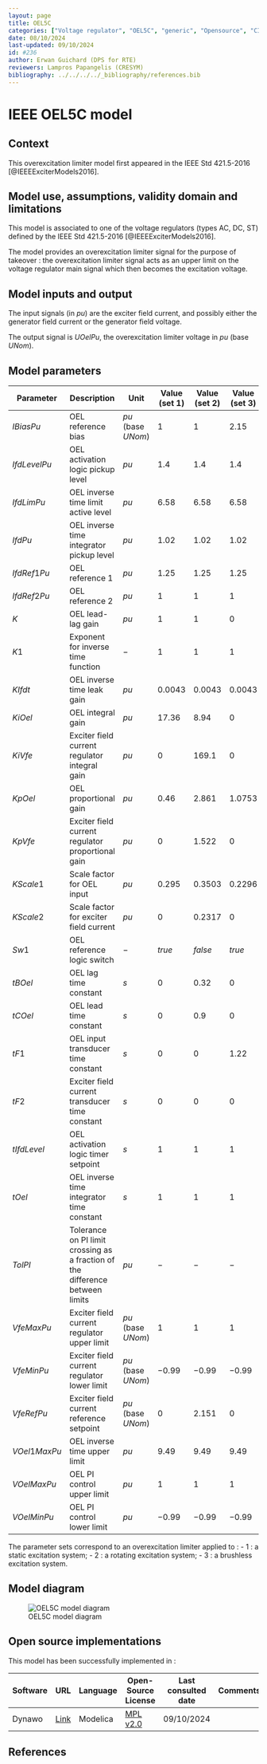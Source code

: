 ```yaml
---
layout: page
title: OEL5C
categories: ["Voltage regulator", "OEL5C", "generic", "Opensource", "CIM model", "RMS", "phasor", "MRL4", "Single phase", "IEEE", "dynawo", "#236"]
date: 08/10/2024
last-updated: 09/10/2024
id: #236
author: Erwan Guichard (DPS for RTE)
reviewers: Lampros Papangelis (CRESYM)
bibliography: ../../../../_bibliography/references.bib
---
```

# IEEE OEL5C model

## Context

This overexcitation limiter model first appeared in the IEEE Std 421.5-2016 [@IEEEExciterModels2016].

## Model use, assumptions, validity domain and limitations

This model is associated to one of the voltage regulators (types AC, DC, ST) defined by the IEEE Std 421.5-2016 [@IEEEExciterModels2016].

The model provides an overexcitation limiter signal for the purpose of takeover : the overexcitation limiter signal acts as an upper limit on the voltage regulator main signal which then becomes the excitation voltage.

## Model inputs and output

The input signals (in $pu$) are the exciter field current, and possibly either the generator field current or the generator field voltage.

The output signal is $UOelPu$, the overexcitation limiter voltage in $pu$ (base $UNom$).

## Model parameters

| Parameter | Description | Unit | Value (set 1) | Value (set 2) | Value (set 3) |
| --------- | ----------- | ---- | ------------- | ------------- | ------------- |
| $IBiasPu$ | OEL reference bias | $pu$ (base $UNom$) | $1$ | $1$ | $2.15$ |
| $IfdLevelPu$ | OEL activation logic pickup level | $pu$ | $1.4$ | $1.4$ | $1.4$ |
| $IfdLimPu$ | OEL inverse time limit active level | $pu$ | $6.58$ | $6.58$ | $6.58$ |
| $IfdPu$ | OEL inverse time integrator pickup level | $pu$ | $1.02$ | $1.02$ | $1.02$ |
| $IfdRef1Pu$ | OEL reference 1 | $pu$ | $1.25$ | $1.25$ | $1.25$ |
| $IfdRef2Pu$ | OEL reference 2 | $pu$ | $1$ | $1$ | $1$ |
| $K$ | OEL lead-lag gain | $pu$ | $1$ | $1$ | $0$ |
| $K1$ | Exponent for inverse time function | $-$ | $1$ | $1$ | $1$ |
| $KIfdt$ | OEL inverse time leak gain | $pu$ | $0.0043$ | $0.0043$ | $0.0043$ |
| $KiOel$ | OEL integral gain | $pu$ | $17.36$ | $8.94$ | $0$ |
| $KiVfe$ | Exciter field current regulator integral gain | $pu$ | $0$ | $169.1$ | $0$ |
| $KpOel$ | OEL proportional gain | $pu$ | $0.46$ | $2.861$ | $1.0753$ |
| $KpVfe$ | Exciter field current regulator proportional gain | $pu$ | $0$ | $1.522$ | $0$ |
| $KScale1$ | Scale factor for OEL input | $pu$ | $0.295$ | $0.3503$ | $0.2296$ |
| $KScale2$ | Scale factor for exciter field current | $pu$ | $0$ | $0.2317$ | $0$ |
| $Sw1$ | OEL reference logic switch | $-$ | $true$ | $false$ | $true$ |
| $tBOel$ | OEL lag time constant | $s$ | $0$ | $0.32$ | $0$ |
| $tCOel$ | OEL lead time constant | $s$ | $0$ | $0.9$ | $0$ |
| $tF1$ | OEL input transducer time constant | $s$ | $0$ | $0$ | $1.22$ |
| $tF2$ | Exciter field current transducer time constant | $s$ | $0$ | $0$ | $0$ |
| $tIfdLevel$ | OEL activation logic timer setpoint | $s$ | $1$ | $1$ | $1$ |
| $tOel$ | OEL inverse time integrator time constant | $s$ | $1$ | $1$ | $1$ |
| $TolPI$ | Tolerance on PI limit crossing as a fraction of the difference between limits | $pu$ | $-$ | $-$ | $-$ |
| $VfeMaxPu$ | Exciter field current regulator upper limit | $pu$ (base $UNom$) | $1$ | $1$ | $1$ |
| $VfeMinPu$ | Exciter field current regulator lower limit | $pu$ (base $UNom$) | $-0.99$ | $-0.99$ | $-0.99$ |
| $VfeRefPu$ | Exciter field current reference setpoint | $pu$ (base $UNom$) | $0$ | $2.151$ | $0$ |
| $VOel1MaxPu$ | OEL inverse time upper limit | $pu$ | $9.49$ | $9.49$ | $9.49$ |
| $VOelMaxPu$ | OEL PI control upper limit | $pu$ | $1$ | $1$ | $1$ |
| $VOelMinPu$ | OEL PI control lower limit | $pu$ | $-0.99$ | $-0.99$ | $-0.99$ |

The parameter sets correspond to an overexcitation limiter applied to :
- 1 : a static excitation system;
- 2 : a rotating excitation system;
- 3 : a brushless excitation system.

## Model diagram

![OEL5C model diagram](OEL5C.drawio.svg){#fig-oel5c}

## Open source implementations

This model has been successfully implemented in :

| Software      | URL | Language | Open-Source License | Last consulted date | Comments |
| ------------- | --- | -------- | ------------------- | ------------------- | -------- |
| Dynawo | [Link](https://github.com/dynawo/dynawo) | Modelica | [MPL v2.0](https://www.mozilla.org/en-US/MPL/2.0/)  | 09/10/2024 |  |

## References

::: {#refs}
::: 
